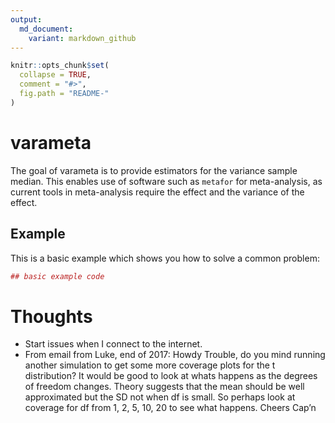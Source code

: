 ```yaml
---
output:
  md_document:
    variant: markdown_github
---
```


<!-- README.md is generated from README.Rmd. Please edit that file -->

```r
knitr::opts_chunk$set(
  collapse = TRUE,
  comment = "#>",
  fig.path = "README-"
)
```

# varameta

The goal of varameta is to provide estimators for the variance sample median. This enables use of software such as `metafor` for meta-analysis, as current tools in meta-analysis require the effect and the variance of the effect.

## Example

This is a basic example which shows you how to solve a common problem:

```r
## basic example code
```

# Thoughts

- Start issues when I connect to the internet. 
- From email from Luke, end of 2017: Howdy Trouble, do you mind running another simulation to get some more coverage plots for the t distribution?  It would be good to look at whats happens as the degrees of freedom changes.  Theory suggests that the mean should be well approximated but the SD not when df is small.  So perhaps look at coverage for df from 1, 2, 5, 10, 20 to see what happens.  Cheers  Cap'n

